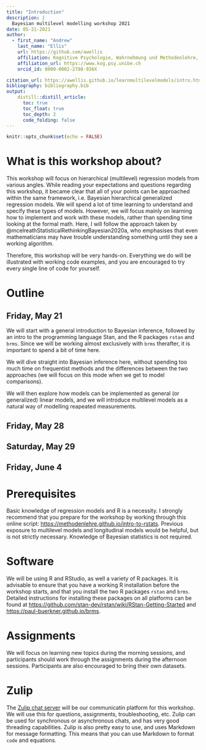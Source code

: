 ```yaml
---
title: "Introduction"
description: | 
  Bayesian multilevel modelling workshop 2021
date: 05-21-2021
author:
  - first_name: "Andrew"
    last_name: "Ellis"
    url: https://github.com/awellis
    affiliation: Kognitive Psychologie, Wahrnehmung und Methodenlehre, Universität Bern 
    affiliation_url: https://www.kog.psy.unibe.ch
    orcid_id: 0000-0002-2788-936X

citation_url: https://awellis.github.io/learnmultilevelmodels/intro.html
bibliography: bibliography.bib
output: 
    distill::distill_article:
      toc: true
      toc_float: true
      toc_depth: 2
      code_folding: false
---
```



```r
knitr::opts_chunk$set(echo = FALSE)
```


# What is this workshop about?

This workshop will focus on hierarchical (multilevel) regression models from various angles. While reading your expectations and questions regarding this workshop, it became clear that all of your points can be approached within the same framework, i.e. Bayesian hierarchical generalized regression models. We will spend a lot of time learning to understand and specify these types of models. However, we will focus mainly on learning how to implement and work with these models, rather than spending time looking at the formal math. Here, I will follow the approach taken by @mcelreathStatisticalRethinkingBayesian2020a, who emphasises that even mathematicians may have trouble understanding something until they see a working algorithm.

Therefore, this workshop will be very hands-on. Everything we do will be illustrated with working code examples, and you are encouraged to try every single line of code for yourself.

# Outline

## Friday, May 21

We will start with a general introduction to Bayesian inference, followed by an intro to the programming language Stan, and the R packages `rstan` and `brms`. Since we will be working almost exclusively with `brms` therafter, it is important to spend a bit of time here.

We will dive straight into Bayesian inference here, without spending too much time on frequentist methods and the differences between the two approaches (we will focus on this mode when we get to model comparisons).

We will then explore how models can be implemented as general (or generalized) linear models, and we will introduce multilevel models as a natural way of modelling reapeated measurements.


## Friday, May 28

## Saturday, May 29

## Friday, June 4




# Prerequisites

Basic knowledge of regression models and R is a necessity. I strongly recommend
that you prepare for the workshop by working through this online script:
[https://methodenlehre.github.io/intro-to-rstats](https://methodenlehre.github.io/intro-to-rstats).
Previous exposure to multilevel models and longitudinal models would be helpful,
but is not strictly necessary. Knowledge of Bayesian statistics is not required.


# Software

We will be using R and RStudio, as well a variety of R packages. It is
advisable to ensure that you have a working R installation before the workshop
starts, and that you install the two R packages `rstan` and `brms`. Detailed
instructions for installing these packages on all platforms can be found at
[https://github.com/stan-dev/rstan/wiki/RStan-Getting-Started](https://github.com/stan-dev/rstan/wiki/RStan-Getting-Started)
and [https://paul-buerkner.github.io/brms](https://paul-buerkner.github.io/brms).

# Assignments
We will focus on learning new topics during the morning sessions, and
participants should work through the assignments during the afternoon sessions.
Participants are also encouraged to bring their own datasets.


# Zulip

The [Zulip chat server](https://learnmultilevelmodels.zulipchat.com/) will be our communicatin platform for this workshop. We will use this for questions, assignments, troubleshooting, etc. Zulip can be used for synchronous or asynchronous chats, and has very good threading capabilities.  Zulip is also pretty easy to use, and uses Markdown for message formatting. This means that you can use Markdown to format `code` and equations.
